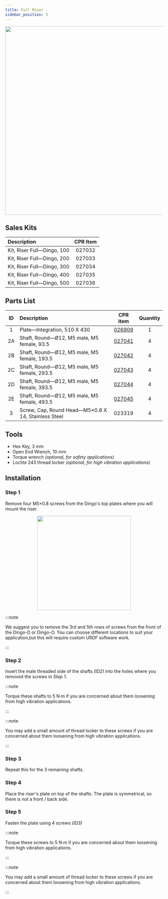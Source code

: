 ```yaml
---
title: Full Riser
sidebar_position: 3
---
```


<center>
  <img
    src="/img/robot_images/dingo_images/dingo_pacs_2.png"
    width="600"
  />
</center>

## Sales Kits

| Description                | CPR Item |
| :------------------------- | :------: |
| Kit, Riser Full—Dingo, 100 |  027032  |
| Kit, Riser Full—Dingo, 200 |  027033  |
| Kit, Riser Full—Dingo, 300 |  027034  |
| Kit, Riser Full—Dingo, 400 |  027035  |
| Kit, Riser Full—Dingo, 500 |  027036  |

## Parts List

| ID  | Description                                         |                         CPR item                         | Quantity |
| :-: | :-------------------------------------------------- | :------------------------------------------------------: | :------: |
|  1  | Plate—Integration, 510 X 430                        |   [026909](/assets/pdf/clearpath_robotics_026909.pdf)    |    1     |
| 2A  | Shaft, Round—Ø12, M5 male, M5 female, 93.5          | [027041](/assets/pdf/clearpath_robotics_027041-TDS1.pdf) |    4     |
| 2B  | Shaft, Round—Ø12, M5 male, M5 female, 193.5         | [027042](/assets/pdf/clearpath_robotics_027042-TDS1.pdf) |    4     |
| 2C  | Shaft, Round—Ø12, M5 male, M5 female, 293.5         | [027043](/assets/pdf/clearpath_robotics_027043-TDS1.pdf) |    4     |
| 2D  | Shaft, Round—Ø12, M5 male, M5 female, 393.5         | [027044](/assets/pdf/clearpath_robotics_027044-TDS1.pdf) |    4     |
| 2E  | Shaft, Round—Ø12, M5 male, M5 female, 493.5         | [027045](/assets/pdf/clearpath_robotics_027045-TDS1.pdf) |    4     |
|  3  | Screw, Cap, Round Head—M5×0.8 X 14, Stainless Steel |                          023319                          |    4     |

## Tools

- Hex Key, 3 mm
- Open End Wrench, 10 mm
- Torque wrench _(optional, for safety applications)_
- Loctite 243 thread locker _(optional, for high vibration applications)_

## Installation

### Step 1

Remove four M5×0.8 screws from the Dingo's top plates where you will mount the riser.

<center>
  <img
    src="/img/robot_images/dingo_images/dingo_pacs_3.png"
    width="300"
  />
</center>

:::note

We suggest you to remove the 3rd and 5th rows of screws from the front of the Dingo-D or Dingo-O.
You can choose different locations to suit your application,but this will require custom URDF software work.

:::

### Step 2

Insert the male threaded side of the shafts _(ID2)_ into the holes where you removed the screws in _Step 1_.

:::note 

Torque these shafts to 5 N·m if you are concerned about them loosening from high vibration applications.

:::

:::note

You may add a small amount of thread locker to these screws if you are concerned about them loosening from high vibration applications.

:::

### Step 3

Repeat this for the 3 remaining shafts.

### Step 4

Place the riser's plate on top of the shafts.
The plate is symmetrical, so there is not a front / back side.

### Step 5

Fasten the plate using 4 screws _(ID3)_

:::note 

Torque these screws to 5 N·m if you are concerned about them loosening from high vibration applications.

:::

:::note

You may add a small amount of thread locker to these screws if you are concerned about them loosening from high vibration applications.

:::
